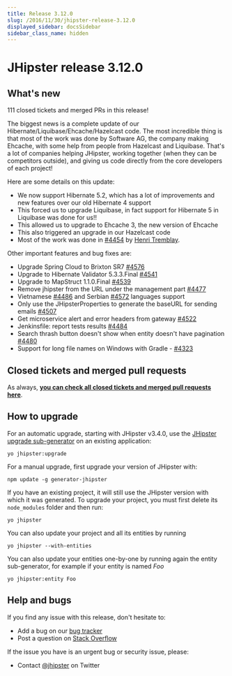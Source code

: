 ```yaml
---
title: Release 3.12.0
slug: /2016/11/30/jhipster-release-3.12.0
displayed_sidebar: docsSidebar
sidebar_class_name: hidden
---
```


JHipster release 3.12.0
==================

What's new
----------

111 closed tickets and merged PRs in this release!

The biggest news is a complete update of our Hibernate/Liquibase/Ehcache/Hazelcast code. The most incredible thing is that most of the work was done by Software AG, the company making Ehcache, with some help from people from Hazelcast and Liquibase. That's a lot of companies helping JHipster, working together (when they can be competitors outside), and giving us code directly from the core developers of each project!

Here are some details on this update:

- We now support Hibernate 5.2, which has a lot of improvements and new features over our old Hibernate 4 support
- This forced us to upgrade Liquibase, in fact support for Hibernate 5 in Liquibase was done for us!!
- This allowed us to upgrade to Ehcache 3, the new version of Ehcache
- This also triggered an upgrade in our Hazelcast code
- Most of the work was done in [#4454](https://github.com/jhipster/generator-jhipster/pull/4454) by [Henri Tremblay](https://twitter.com/henri_tremblay).

Other important features and bug fixes are:

- Upgrade Spring Cloud to Brixton SR7 [#4576](https://github.com/jhipster/generator-jhipster/pull/4576)
- Upgrade to Hibernate Validator 5.3.3.Final [#4541](https://github.com/jhipster/generator-jhipster/pull/4541)
- Upgrade to MapStruct 1.1.0.Final [#4539](https://github.com/jhipster/generator-jhipster/pull/4539)
- Remove jhipster from the URL under the management part [#4477](https://github.com/jhipster/generator-jhipster/pull/4477)
- Vietnamese [#4486](https://github.com/jhipster/generator-jhipster/pull/4486) and Serbian [#4572](https://github.com/jhipster/generator-jhipster/pull/4572) languages support
- Only use the JHipsterProperties to generate the baseURL for sending emails [#4507](https://github.com/jhipster/generator-jhipster/issues/4507)
- Get microservice alert and error headers from gateway [#4522](https://github.com/jhipster/generator-jhipster/pull/4522)
- Jenkinsfile: report tests results [#4484](https://github.com/jhipster/generator-jhipster/pull/4484)
- Search thrash button doesn't show when entity doesn't have pagination [#4480](https://github.com/jhipster/generator-jhipster/issues/4480)
- Support for long file names on Windows with Gradle - [#4323](https://github.com/jhipster/generator-jhipster/issues/4323)


Closed tickets and merged pull requests
------------
As always, __[you can check all closed tickets and merged pull requests here](https://github.com/jhipster/generator-jhipster/issues?q=milestone%3A3.12.0+is%3Aclosed)__.

How to upgrade
------------

For an automatic upgrade, starting with JHipster v3.4.0, use the [JHipster upgrade sub-generator](/upgrading-an-application/) on an existing application:

```
yo jhipster:upgrade
```

For a manual upgrade, first upgrade your version of JHipster with:

```
npm update -g generator-jhipster
```

If you have an existing project, it will still use the JHipster version with which it was generated.
To upgrade your project, you must first delete its `node_modules` folder and then run:

```
yo jhipster
```

You can also update your project and all its entities by running

```
yo jhipster --with-entities
```

You can also update your entities one-by-one by running again the entity sub-generator, for example if your entity is named _Foo_

```
yo jhipster:entity Foo
```

Help and bugs
--------------

If you find any issue with this release, don't hesitate to:

- Add a bug on our [bug tracker](https://github.com/jhipster/generator-jhipster/issues?state=open)
- Post a question on [Stack Overflow](http://stackoverflow.com/tags/jhipster/info)

If the issue you have is an urgent bug or security issue, please:

- Contact [@jhipster](https://twitter.com/jhipster) on Twitter
